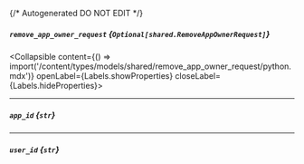 {/* Autogenerated DO NOT EDIT  */}

##### `remove_app_owner_request` *{`Optional[shared.RemoveAppOwnerRequest]`}*
<Collapsible content={() => import('/content/types/models/shared/remove_app_owner_request/python.mdx')} openLabel={Labels.showProperties} closeLabel={Labels.hideProperties}>
</Collapsible>

---
##### `app_id` *{`str`}*

---
##### `user_id` *{`str`}*


